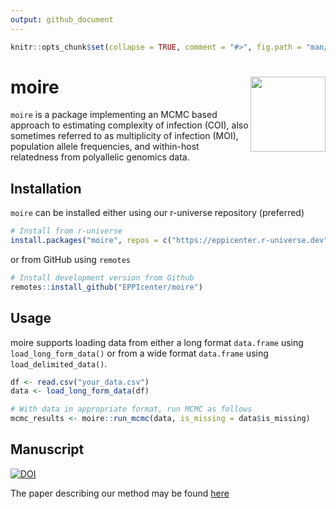 ```yaml
---
output: github_document
---
```


```r
knitr::opts_chunk$set(collapse = TRUE, comment = "#>", fig.path = "man/figures/")
```

# moire <img src="man/figures/moire_web_logo.svg" align="right" alt="" width="120"/>

`moire` is a package implementing an MCMC based approach to estimating complexity of infection (COI), also sometimes referred to as multiplicity of infection (MOI), population allele frequencies, and within-host relatedness from polyallelic genomics data.

## Installation

`moire` can be installed either using our r-universe repository (preferred)

```r
# Install from r-universe
install.packages("moire", repos = c("https://eppicenter.r-universe.dev", "https://cloud.r-project.org"))
```

or from GitHub using `remotes`

```r
# Install development version from Github
remotes::install_github("EPPIcenter/moire")
```


## Usage

moire supports loading data from either a long format `data.frame` using `load_long_form_data()` or from a wide format `data.frame` using `load_delimited_data()`.

```r
df <- read.csv("your_data.csv")
data <- load_long_form_data(df)

# With data in appropriate format, run MCMC as follows
mcmc_results <- moire::run_mcmc(data, is_missing = data$is_missing)
```

## Manuscript
[![DOI](https://zenodo.org/badge/174280517.svg)](https://zenodo.org/doi/10.5281/zenodo.10092402)

The paper describing our method may be found [here](https://doi.org/10.1101/2023.10.03.560769)

